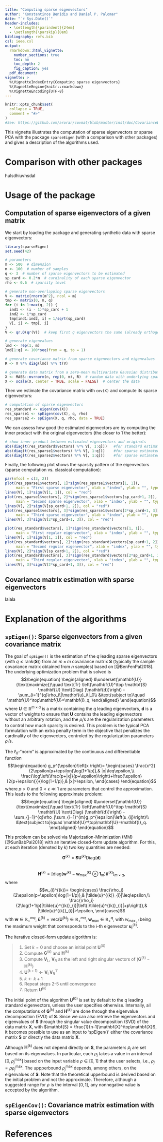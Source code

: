 ```yaml
---
title: "Computing sparse eigenvectors"
author: "Konstantinos Benidis and Daniel P. Palomar"
date: "`r Sys.Date()`"
header-includes:
  - \setlength{\parindent}{24em}
  - \setlength{\parskip}{0em}
bibliography: refs.bib
csl: ieee.csl
output: 
  rmarkdown::html_vignette:
    number_sections: true
    toc: no
    toc_depth: 2
    fig_caption: yes
  pdf_document:
vignette: >
  %\VignetteIndexEntry{Computing sparse eigenvectors}
  %\VignetteEngine{knitr::rmarkdown}
  %\VignetteEncoding{UTF-8}
---
```


```r
knitr::opts_chunk$set(
  collapse = TRUE,
  comment = "#>"
)
#See: https://github.com/arorar/covmat/blob/master/inst/doc/CovarianceEstimation.pdf
```

This vignette illustrates the computation of sparse eigenvectors or sparse PCA with the package `sparseEigen` (with a comparison with other packages) and gives a description of the algorithms used.


# Comparison with other packages
hulsdhiuvhsdal


# Usage of the package

## Computation of sparse eigenvectors of a given matrix
We start by loading the package and generating synthetic data with sparse eigenvectors:
```r
library(sparseEigen)
set.seed(42)

# parameters 
m <- 500  # dimension
n <- 100  # number of samples
q <- 3  # number of sparse eigenvectors to be estimated
sp_card <- 0.2*m  # cardinality of each sparse eigenvector
rho <- 0.6  # sparsity level

# generate non-overlapping sparse eigenvectors
V <- matrix(rnorm(m^2), ncol = m)
tmp <- matrix(0, m, q)
for (i in 1:max(q, 2)) {
  ind1 <- (i - 1)*sp_card + 1
  ind2 <- i*sp_card
  tmp[ind1:ind2, i] = 1/sqrt(sp_card)
  V[, i] <- tmp[, i]
}
V <- qr.Q(qr(V))  # keep first q eigenvectors the same (already orthogonal) and orthogonalize the rest

# generate eigenvalues
lmd <- rep(1, m)
lmd[1:q] <- 100*seq(from = q, to = 1)

# generate covariance matrix from sparse eigenvectors and eigenvalues
R <- V %*% diag(lmd) %*% t(V)

# generate data matrix from a zero-mean multivariate Gaussian distribution with the constructed covariance
X <- MASS::mvrnorm(n, rep(0, m), R)  # random data with underlying sparse structure
X <- scale(X, center = TRUE, scale = FALSE)  # center the data
```

Then we estimate the covariance matrix with `cov(X)` and compute its sparse eigenvectors:
```r
# computation of sparse eigenvectors
res_standard <- eigen(cov(X))
res_sparse1 <- spEigen(cov(X), q, rho)
res_sparse2 <- spEigen(X, q, rho, data = TRUE)
```

We can assess how good the estimated eigenvectors are by computing the inner product with the original eigenvectors (the closer to 1 the better):
```r
# show inner product between estimated eigenvectors and originals
abs(diag(t(res_standard$vectors) %*% V[, 1:q]))   #for standard estimated eigenvectors
abs(diag(t(res_sparse1$vectors) %*% V[, 1:q]))    #for sparse estimated eigenvectors
abs(diag(t(res_sparse2$vectors) %*% V[, 1:q]))    #for sparse estimated eigenvectors
```


Finally, the following plot shows the sparsity pattern of the eigenvectors (sparse computation vs. classical computation):
```r
par(mfcol = c(3, 2))
plot(res_sparse1$vectors[, 1]*sign(res_sparse1$vectors[1, 1]), 
     main = "First sparse eigenvector", xlab = "index", ylab = "", type = "h")
lines(V[, 1]*sign(V[1, 1]), col = "red")
plot(res_sparse1$vectors[, 2]*sign(res_sparse1$vectors[sp_card+1, 2]), 
     main = "Second sparse eigenvector", xlab = "index", ylab = "", type = "h")
lines(V[, 2]*sign(V[sp_card+1, 2]), col = "red")
plot(res_sparse1$vectors[, 3]*sign(res_sparse1$vectors[2*sp_card+1, 3]), 
     main = "Third sparse eigenvector", xlab = "index", ylab = "", type = "h")
lines(V[, 3]*sign(V[2*sp_card+1, 3]), col = "red")

plot(res_standard$vectors[, 1]*sign(res_standard$vectors[1, 1]), 
     main = "First regular eigenvector", xlab = "index", ylab = "", type = "h")
lines(V[, 1]*sign(V[1, 1]), col = "red")
plot(res_standard$vectors[, 2]*sign(res_standard$vectors[sp_card+1, 2]), 
     main = "Second regular eigenvector", xlab = "index", ylab = "", type = "h")
lines(V[, 2]*sign(V[sp_card+1, 2]), col = "red")
plot(res_standard$vectors[, 3]*sign(res_standard$vectors[2*sp_card+1, 3]), 
     main = "Third regular eigenvector", xlab = "index", ylab = "", type = "h")
lines(V[, 3]*sign(V[2*sp_card+1, 3]), col = "red")
```

## Covariance matrix estimation with sparse eigenvectors
lalala


# Explanation of the algorithms

## `spEigen()`: Sparse eigenvectors from a given covariance matrix

The goal of `spEigen()` is the estimation of the $q$ leading sparse eigenvectors (with $q \leq \text{rank}(\mathbf{S})$) from an $m\times m$ covariance matrix $\mathbf{S}$ (typically the sample covariance matrix obtained from $n$ samples) based on [@BenFenPal2018]. The underlying optimization problem that is solved is
$$\begin{equation}
	\begin{aligned}
	  &\underset{\mathbf{U}}{\text{maximize}}\quad \text{Tr} \left(\mathbf{U}^\top \mathbf{S} \mathbf{U} \text{Diag}   (\mathbf{d})\right) - \sum_{i=1}^{q}\rho_i\|\mathbf{u}_i\|_0\\
  	&\text{subject to}\quad \mathbf{U}^\top\mathbf{U}=\mathbf{I}_q,
  \end{aligned}
	\end{equation}$$ 
where $\mathbf{U}\in\mathbb{R}^{m\times q}$ is a matrix containing the $q$ leading eigenvectors, $\mathbf{d}$ is a vector of weights to ensure that $\mathbf{U}$ contains the leading eigenvectors without an arbitrary rotation, and the $\rho_i$'s are the regularization parameters to control how much sparsity is desired. This problem is the typical PCA formulation with an extra penalty term in the objective that penalizes the cardinality of the eigenvectors, controled by the regularization parameters $\rho_i$'s.	 

The $\ell_0$-"norm" is approximated by the continuous and differentiable function
$$\begin{equation}
		g_p^{\epsilon}\left(x \right)= \begin{cases}
		\frac{x^2}{2\epsilon(p+\epsilon)\log(1+1/p)},& |x|\leq\epsilon,\\
		\frac{\log\left(\frac{p+|x|}{p+\epsilon}\right)+\frac{\epsilon}{2(p+\epsilon)}}{\log(1+1/p)},& |x|>\epsilon,
		\end{cases}
		\end{equation}$$
where $p>0$ and $0<\epsilon\ll1$ are parameters that control the approximation. This leads to the following approximate problem:
$$\begin{equation}
	\begin{aligned}
	  &\underset{\mathbf{U}}{\text{maximize}}\quad \text{Tr} \left(\mathbf{U}^\top \mathbf{S} \mathbf{U} \text{Diag}   (\mathbf{d})\right) - \sum_{j=1}^{q}\rho_j\sum_{i=1}^{m}g_p^{\epsilon}\left(u_{ij}\right)\\
  	&\text{subject to}\quad \mathbf{U}^\top\mathbf{U}=\mathbf{I}_q.
  \end{aligned}
	\end{equation}$$ 


This problem can be solved via Majorization-Minimization (MM) [@SunBabPal2018] with an iterative closed-form update algorithm. For this, at each iteration (denoted by $k$) two key quantities are needed:

$$\mathbf{G}^{(k)} = \mathbf{S}\mathbf{U}^{(k)}\text{Diag}(\mathbf{d})$$  
$$\mathbf{H}^{(k)}=\left[\text{diag}\left(\mathbf{w}^{(k)}-\mathbf{w}_{\max}^{(k)}\otimes\mathbf{1}_{m}\right)\mathbf{\tilde{u}}^{(k)}\right]_{m\times q},$$ 
where
$$w_{i}^{(k)}= \begin{cases}
		\frac{\rho_i}{2\epsilon(p+\epsilon)\log(1+1/p)},& |\tilde{u}^{(k)}_{i}|\leq\epsilon,\\
		\frac{\rho_i}{2\log(1+1/p)|\tilde{u}^{(k)}_{i}|\left(|\tilde{u}^{(k)}_{i}|+p\right)},&                |\tilde{u}^{(k)}_{i}|>\epsilon,
		\end{cases}$$
with $\mathbf{w}\in\mathbb{R}_+^{mq}$, $\mathbf{\tilde{u}}^{(k)} = \text{vec}(\mathbf{U}^{(k)})\in\mathbb{R}_+^{mq}$, $\mathbf{w}_{\max}\in\mathbb{R}^q_+$, with $w_{\max,i}$ being the maximum weight that corresponds to the $i$-th eigenvector $\mathbf{u}^{(k)}_{i}$.

The iterative closed-form update algorithm is:  

> 1. Set $k=0$ and choose an initial point $\mathbf{U}^{(0)}$  
2. Compute $\mathbf{G}^{(k)}$ and $\mathbf{H}^{(k)}$  
3. Compute $\mathbf{V}_{\text{L}}$, $\mathbf{V}_{\text{R}}$ as the left and right singular vectors of $\left(\mathbf{G}^{(k)} - \mathbf{H}^{(k)}\right)$  
4. $\mathbf{U}^{(k+1)} \gets \mathbf{V}_{\text{L}}\mathbf{V}_{\text{R}}^\top$  
5. $k \gets k+1$  
6. Repeat steps 2-5 until convergence  
7. Return $\mathbf{U}^{(k)}$  

The initial point of the algorithm $\mathbf{U}^{(0)}$ is set by default to the $q$ leading standard eigenvectors, unless the user specifies otherwise. Internally, all the computations of $\mathbf{G}^{(k)}$ and $\mathbf{H}^{(k)}$ are done through the eigenvalue decomposition (EVD) of $\mathbf{S}$. Since we can also retrieve the eigenvectors and eigenvalues of $\mathbf{S}$ through the singular value decomposition (SVD) of the data matrix $\mathbf{X}$, with $\mathbf{S} = \frac{1}{n-1}\mathbf{X}^\top\mathbf{X}$, it becomes possible to use as an input to 'spEigen()' either the covariance matrix $\mathbf{S}$ or directly the data matrix $\mathbf{X}$.  
  
Although $\mathbf{H}^{(k)}$ does not depend directly on $\mathbf{S}$, the parameters $\rho_j$ are set based on its eigenvalues. In particular, each $\rho_j$ takes a value in an interval $[0, \rho_j^{\text{max}}]$ based on the input variable $\rho\in[0, 1]$ that the user selects, i.e., $\rho_j = \rho\rho_j^{\text{max}}$. The uppperbound $\rho_j^{\text{max}}$ depends, among others, on the eigenvalues of $\mathbf{S}$. Note that the theoretical upperbound is derived based on the initial problem and not the approximate. Therefore, although a suggested range for $\rho$ is the interval $[0, 1]$, any nonnegative value is accepted by the algorithm.  



## `spEigenCov()`: Covariance matrix estimation with sparse eigenvectors



# References






